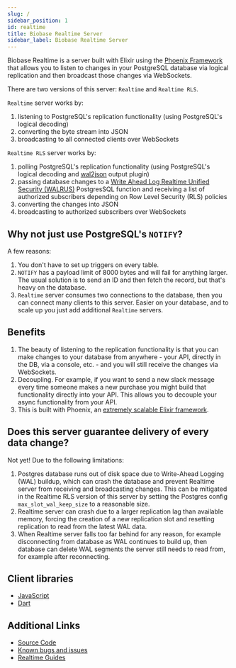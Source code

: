 ```yaml
---
slug: /
sidebar_position: 1
id: realtime
title: Biobase Realtime Server
sidebar_label: Biobase Realtime Server
---
```


Biobase Realtime is a server built with Elixir using the [Phoenix Framework](https://www.phoenixframework.org) that allows you to listen to changes in your PostgreSQL database via logical replication and then broadcast those changes via WebSockets.

There are two versions of this server: `Realtime` and `Realtime RLS`.

`Realtime` server works by:

1. listening to PostgreSQL's replication functionality (using PostgreSQL's logical decoding)
2. converting the byte stream into JSON
3. broadcasting to all connected clients over WebSockets

`Realtime RLS` server works by:

1. polling PostgreSQL's replication functionality (using PostgreSQL's logical decoding and [wal2json](https://github.com/eulerto/wal2json) output plugin)
2. passing database changes to a [Write Ahead Log Realtime Unified Security (WALRUS)](https://github.com/biobase/walrus) PostgresSQL function and receiving a list of authorized subscribers depending on Row Level Security (RLS) policies
3. converting the changes into JSON
4. broadcasting to authorized subscribers over WebSockets

## Why not just use PostgreSQL's `NOTIFY`?

A few reasons:

1. You don't have to set up triggers on every table.
2. `NOTIFY` has a payload limit of 8000 bytes and will fail for anything larger. The usual solution is to send an ID and then fetch the record, but that's heavy on the database.
3. `Realtime` server consumes two connections to the database, then you can connect many clients to this server. Easier on your database, and to scale up you just add additional `Realtime` servers.

## Benefits

1. The beauty of listening to the replication functionality is that you can make changes to your database from anywhere - your API, directly in the DB, via a console, etc. - and you will still receive the changes via WebSockets.
2. Decoupling. For example, if you want to send a new slack message every time someone makes a new purchase you might build that functionality directly into your API. This allows you to decouple your async functionality from your API.
3. This is built with Phoenix, an [extremely scalable Elixir framework](https://www.phoenixframework.org/blog/the-road-to-2-million-websocket-connections).

## Does this server guarantee delivery of every data change?

Not yet! Due to the following limitations:

1. Postgres database runs out of disk space due to Write-Ahead Logging (WAL) buildup, which can crash the database and prevent Realtime server from receiving and broadcasting changes. This can be mitigated in the Realtime RLS version of this server by setting the Postgres config `max_slot_wal_keep_size` to a reasonable size.
2. Realtime server can crash due to a larger replication lag than available memory, forcing the creation of a new replication slot and resetting replication to read from the latest WAL data.
3. When Realtime server falls too far behind for any reason, for example disconnecting from database as WAL continues to build up, then database can delete WAL segments the server still needs to read from, for example after reconnecting.

## Client libraries

- [JavaScript](https://github.com/biobase/realtime-js)
- [Dart](https://github.com/biobase/realtime-dart)

## Additional Links

- [Source Code](https://github.com/biobase/realtime)
- [Known bugs and issues](https://github.com/biobase/realtime/issues)
- [Realtime Guides](https://biobase.com/docs/guides/realtime)
